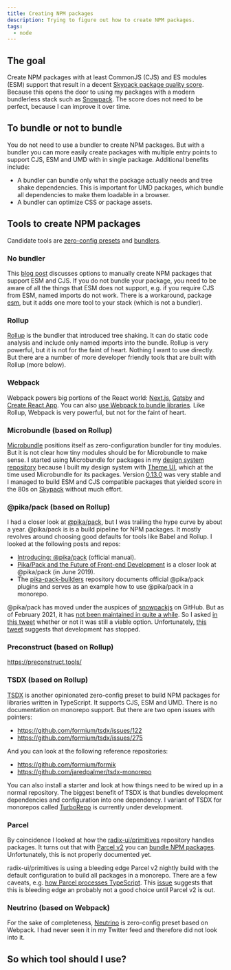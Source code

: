 ```yaml
---
title: Creating NPM packages
description: Trying to figure out how to create NPM packages.
tags:
  - node
---
```


## The goal

Create NPM packages with at least CommonJS (CJS) and ES modules (ESM) support
that result in a decent
[Skypack package quality score](https://docs.skypack.dev/package-authors/package-checks).
Because this opens the door to using my packages with a modern bundlerless stack
such as [Snowpack](https://www.snowpack.dev/). The score does not need to be
perfect, because I can improve it over time.

## To bundle or not to bundle

You do not need to use a bundler to create NPM packages. But with a bundler you
can more easily create packages with multiple entry points to support CJS, ESM
and UMD with in single package. Additional benefits include:

- A bundler can bundle only what the package actually needs and tree shake
  dependencies. This is important for UMD packages, which bundle all
  dependencies to make them loadable in a browser.
- A bundler can optimize CSS or package assets.

## Tools to create NPM packages

Candidate tools are
[zero-config presets](https://tooling.js.org/?id=%f0%9f%94%a5-zero-config-presets)
and [bundlers](https://tooling.js.org/?id=%f0%9f%9a%9a-bundlers).

### No bundler

This [blog post](https://2ality.com/2019/10/hybrid-npm-packages.html) discusses
options to manually create NPM packages that support ESM and CJS. If you do not
bundle your package, you need to be aware of all the things that ESM does not
support, e.g. if you require CJS from ESM, named imports do not work. There is a
workaround, package [esm](https://www.npmjs.com/package/esm), but it adds one
more tool to your stack (which is not a bundler).

### Rollup

[Rollup](https://rollupjs.org/guide/en/) is the bundler that introduced tree
shaking. It can do static code analysis and include only named imports into the
bundle. Rollup is very powerful, but it is not for the faint of heart. Nothing I
want to use directly. But there are a number of more developer friendly tools
that are built with Rollup (more below).

### Webpack

Webpack powers big portions of the React world: [Next.js](https://nextjs.org/),
[Gatsby](https://www.gatsbyjs.com/) and
[Create React App](https://create-react-app.dev/). You can also
[use Webpack to bundle libraries](https://webpack.js.org/guides/author-libraries/).
Like Rollup, Webpack is very powerful, but not for the faint of heart.

### Microbundle (based on Rollup)

[Microbundle](https://github.com/developit/microbundle) positions itself as
zero-configuration bundler for tiny modules. But it is not clear how tiny
modules should be for Microbundle to make sense. I started using Microbundle for
packages in my
[design system repository](https://github.com/maiertech/design-system) because I
built my design system with [Theme UI](https://github.com/system-ui/theme-ui),
which at the time used Microbundle for its packages. Version
[0.13.0](https://github.com/developit/microbundle/tree/v0.13.0) was very stable
and I managed to build ESM and CJS compatible packages that yielded score in the
80s on [Skypack](https://www.skypack.dev/) without much effort.

### @pika/pack (based on Rollup)

I had a closer look at
[@pika/pack](https://www.pika.dev/blog/introducing-pika-pack), but I was
trailing the hype curve by about a year. @pika/pack is is a build pipeline for
NPM packages. It mostly revolves around choosing good defaults for tools like
Babel and Rollup. I looked at the following posts and repos:

- [Introducing: @pika/pack](https://www.pika.dev/blog/introducing-pika-pack)
  (official manual).
- [Pika/Pack and the Future of Front-end Development](https://manifold.co/blog/pika-pack-and-the-future-of-front-end-development)
  is a closer look at @pika/pack (in June 2019).
- The [pika-pack-builders](https://github.com/snowpackjs/pika-pack-builders)
  repository documents official @pika/pack plugins and serves as an example how
  to use @pika/pack in a monorepo.

@pika/pack has moved under the auspices of
[snowpackjs](https://github.com/snowpackjs) on GitHub. But as of February 2021,
it has
[not been maintained in quite a while](https://github.com/snowpackjs/pack). So I
asked [in this tweet](https://twitter.com/maiertech/status/1358818194853670912)
whether or not it was still a viable option. Unfortunately,
[this tweet](https://twitter.com/skypackjs/status/1358824561266032642) suggests
that development has stopped.

### Preconstruct (based on Rollup)

https://preconstruct.tools/

### TSDX (based on Rollup)

[TSDX](https://tsdx.io/) is another opinionated zero-config preset to build NPM
packages for libraries written in TypeScript. It supports CJS, ESM and UMD.
There is no documentation on monorepo support. But there are two open issues
with pointers:

- https://github.com/formium/tsdx/issues/122
- https://github.com/formium/tsdx/issues/275

And you can look at the following reference repositories:

- https://github.com/formium/formik
- https://github.com/jaredpalmer/tsdx-monorepo

You can also install a starter and look at how things need to be wired up in a
normal repository. The biggest benefit of TSDX is that bundles development
dependencies and configuration into one dependency. I variant of TSDX for
monorepos called [TurboRepo](https://turborepo.com/) is currently under
development.

### Parcel

By coincidence I looked at how the
[radix-ui/primitives](https://github.com/radix-ui/primitives) repository handles
packages. It turns out that with [Parcel v2](https://v2.parceljs.org/) you can
[bundle NPM packages](https://v2.parceljs.org/getting-started/library/).
Unfortunately, this is not properly documented yet.

radix-ui/primitives is using a bleeding edge Parcel v2 nightly build with the
default configuration to build all packages in a monorepo. There are a few
caveats, e.g.
[how Parcel processes TypeScript](https://v2.parceljs.org/languages/typescript/).
This [issue](https://github.com/parcel-bundler/parcel/issues/4797) suggests that
this is bleeding edge an probably not a good choice until Parcel v2 is out.

### Neutrino (based on Webpack)

For the sake of completeness, [Neutrino](https://neutrinojs.org/) is zero-config
preset based on Webpack. I had never seen it in my Twitter feed and therefore
did not look into it.

## So which tool should I use?
